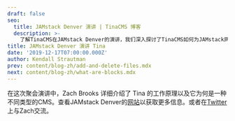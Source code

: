 ```yaml
---
draft: false
seo:
  title: JAMstack Denver 演讲 | TinaCMS 博客
  description: >-
    了解TinaCMS在JAMstack Denver的演讲，我们深入探讨了TinaCMS如何为JAMstack网站提供现代、开发者友好的内容管理。
title: JAMstack Denver 演讲 Tina
date: '2019-12-17T07:00:00.000Z'
author: Kendall Strautman
prev: content/blog-zh/add-and-delete-files.mdx
next: content/blog-zh/what-are-blocks.mdx
---
```


<Youtube embedSrc="https://www.youtube.com/embed/LhBH9RTEK78?start=234" />

在这次聚会演讲中，Zach Brooks 详细介绍了 Tina 的工作原理以及它为何是一种不同类型的CMS。查看JAMstack Denver的[网站](https://jamstackdenver.org/)以获取更多信息。或者在[Twitter](https://twitter.com/Zacann0n)上与Zach交流。